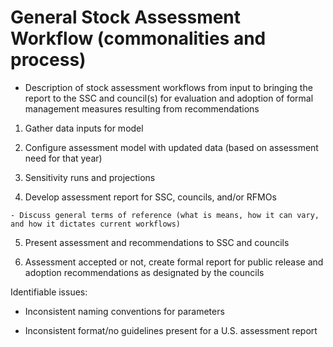 # General Stock Assessment Workflow (commonalities and process) {#sec-general}

  - Description of stock assessment workflows from input to bringing the report to the SSC and council(s) for evaluation and adoption of formal management measures resulting from recommendations
  
  1. Gather data inputs for model
  
  2. Configure assessment model with updated data (based on assessment need for that year)
  
  3. Sensitivity runs and projections
  
  4. Develop assessment report for SSC, councils, and/or RFMOs
  
    - Discuss general terms of reference (what is means, how it can vary, and how it dictates current workflows)
  
  5. Present assessment and recommendations to SSC and councils
  
  6. Assessment accepted or not, create formal report for public release and adoption recommendations as designated by the councils
  
Identifiable issues:

  - Inconsistent naming conventions for parameters
  
  - Inconsistent format/no guidelines present for a U.S. assessment report